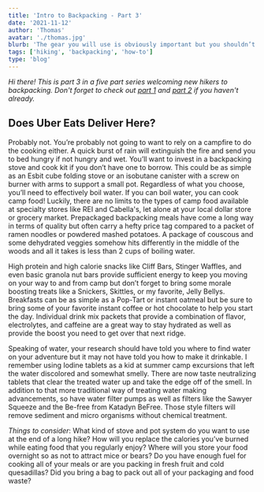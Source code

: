 ```yaml
---
title: 'Intro to Backpacking - Part 3'
date: '2021-11-12'
author: 'Thomas'
avatar: './thomas.jpg'
blurb: 'The gear you will use is obviously important but you shouldn’t let your fears get the best of you as you pack your bag to hit the trail.'
tags: ['hiking', 'backpacking', 'how-to']
type: 'blog'
---
```


_Hi there! This is part 3 in a five part series welcoming new hikers to backpacking. Don't forget to check out <a href="/blog/intro-to-backpacking-1">part 1</a> and <a href="/blog/intro-to-backpacking-2">part 2</a> if you haven't already._

## Does Uber Eats Deliver Here?

Probably not. You’re probably not going to want to rely on a campfire to do the cooking 
either. A quick burst of rain will extinguish the fire and send you to bed hungry if not 
hungry and wet. You’ll want to invest in a backpacking stove and cook kit if you don’t 
have one to borrow. This could be as simple as an Esbit cube folding stove or an 
isobutane canister with a screw on burner with arms to support a small pot. Regardless of 
what you choose, you’ll need to effectively boil water. If you can boil water, you can 
cook camp food! Luckily, there are no limits to the types of camp food available at 
specialty stores like REI and Cabella's, let alone at your local dollar store or grocery 
market. Prepackaged backpacking meals have come a long way in terms of quality but often 
carry a hefty price tag compared to a packet of ramen noodles or powdered mashed 
potatoes. A package of couscous and some dehydrated veggies somehow hits differently in 
the middle of the woods and all it takes is less than 2 cups of boiling water.

High protein and high calorie snacks like Cliff Bars, Stinger Waffles, and even basic 
granola nut bars provide sufficient energy to keep you moving on your way to and from 
camp but don’t forget to bring some morale boosting treats like a Snickers, Skittles, or 
my favorite, Jelly Bellys. Breakfasts can be as simple as a Pop-Tart or instant oatmeal 
but be sure to bring some of your favorite instant coffee or hot chocolate to help you 
start the day. Individual drink mix packets that provide a combination of flavor, 
electrolytes, and caffeine are a great way to stay hydrated as well as provide the boost 
you need to get over that next ridge.

Speaking of water, your research should have told you where to find water on your 
adventure but it may not have told you how to make it drinkable. I remember using Iodine 
tablets as a kid at summer camp excursions that left the water discolored and somewhat 
smelly. There are now taste neutralizing tablets that clear the treated water up and take 
the edge off of the smell. In addition to that more traditional way of treating water 
making advancements, so have water filter pumps as well as filters like the Sawyer Squeeze 
and the Be-free from Katadyn BeFree. Those style filters will remove sediment and micro 
organisms without chemical treatment.

_Things to consider_: What kind of stove and pot system do you want to use at the end of 
a long hike? How will you replace the calories you’ve burned while eating food that you 
regularly enjoy? Where will you store your food overnight so as not to attract mice or 
bears? Do you have enough fuel for cooking all of your meals or are you packing in fresh 
fruit and cold quesadillas? Did you bring a bag to pack out all of your packaging and 
food waste?
